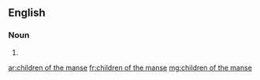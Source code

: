 ==English==

===Noun===
{{head|en|noun plural form|head=[[children]] [[of]] [[the]] [[manse]]}} {{g|p}}

# {{plural of|child of the manse|lang=en}}

[[ar:children of the manse]]
[[fr:children of the manse]]
[[mg:children of the manse]]